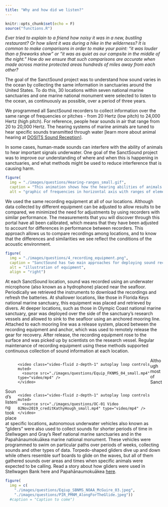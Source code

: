 ```yaml
---
title: "Why and how did we listen?"
---
```


```r
knitr::opts_chunk$set(echo = F)
source("functions.R")
```

*Ever tried to explain to a friend how noisy it was in a new, bustling restaurant? Or how silent it was during a hike in the wilderness? It is common to make comparisons in order to make your point: "it was louder than a fireworks show" or "it was as quiet as our campsite in the middle of the night." How do we ensure that such comparisons are accurate when made across marine protected areas hundreds of miles away from each other?*

The goal of the SanctSound project was to understand how sound varies in the ocean by collecting the same information in sanctuaries around the United States. To do this, 30 locations within seven national marine sanctuaries and one marine national monument were selected to listen to the ocean, as continuously as possible, over a period of three years.

We programmed all SanctSound recorders to collect information over the same range of frequencies or pitches - from 20 Hertz (low pitch) to 24,000 Hertz (high pitch). For reference, people hear sounds in air that range from 20 to 20,000 Hertz. The hearing systems of marine animals are tuned to hear specific sounds transmitted through water [learn more about animal hearing at [DOSITS Sound Reception](https://dosits.org/animals/sound-reception/)].

In some cases, human-made sounds can interfere with the ability of animals to hear important signals underwater. One goal of the SanctSound project was to improve our understanding of where and when this is happening in sanctuaries, and what methods might be used to reduce interference that is causing harm.


```r
figure(
  img = "./images/questions/Hearing-ranges_small.gif",
  caption = "This animation shows how the hearing abilities of animals that we focused on during the project (green bars) overlap with the types of physical sounds (purple) and human-made sounds (orange) that we recorded. There are more sound-producing human activities and more sanctuary animals that use or produce sound than are depicted here. The yellow bar indicates the hearing range of humans in air as well as the range of frequencies that were recorded by SanctSound hydrophones.",
  alt = "graphic of frequencies in horizontal axis with ranges of elements arranged above.")
```

We used the same recording equipment at all of our locations. Although data collected by different equipment can be adjusted to allow results to be compared, we minimized the need for adjustments by using recorders with similar performance. The measurements that you will discover through this portal have all been calibrated, which means that they have been adjusted to account for differences in performance between recorders. This approach allows us to compare recordings among locations, and to know that the differences and similarities we see reflect the conditions of the acoustic environment.

```r
figure(
  img = "./images/questions/4_recording_equipment.png",
  caption = "SanctSound has two main approaches for deploying sound recording equipment: a mooring with a release and float system, deployed and retrieved from a research vessel (left panel) and a mooring maintained by divers (center bottom panel). In a few special cases, the project also attached sound recording equipment to a diving autonomous underwater vehicle (center upper panel) and a surface autonomous vehicle powered by waves (right panel).",
  alt = "illustration of equipment",
  align = "right")
```

At each SanctSound location, sound was recorded using an underwater microphone (also known as a hydrophone) placed near the seafloor. Periodically we retrieved the instruments to download the recordings and refresh the batteries. At shallower locations, like those in Florida Keys national marine sanctuary, this equipment was placed and retrieved by divers. At deeper locations, such as those in Olympic Coast national marine sanctuary, gear was deployed over the side of the sanctuary's research vessels and allowed to sink to the seafloor using an anchored mooring line. Attached to each mooring line was a release system, placed between the recording equipment and anchor, which was used to remotely release the gear for recovery. After release, the recording equipment rose to the surface and was picked up by scientists on the research vessel. Regular maintenance of recording equipment using these methods supported continuous collection of sound information at each location.


<!--html_preserve-->
<figure class="figure col-md-12">
  <div class="col-md-6" style="float:left">
    <video class="video-fluid z-depth-1" autoplay loop controls muted>
      <source src="./images/questions/Equip_FKNMS_04_small.mp4" type="video/mp4" />
    </video>
  </div>
  <div class="col-md-6" style="float:right">
    <video class="video-fluid z-depth-1" autoplay loop controls muted>
      <source src="./images/questions/OC-01 Video 02Nov2019_creditKathyHough_small.mp4" type="video/mp4" />
    </video>
  </div>
  <!--figcaption class="figure-caption">
  Caption TBD.
  </figcaption-->
</figure>
<!--/html_preserve-->

Although most of SanctSound’s listening took place at specific locations, autonomous underwater vehicles also known as “gliders” were also used to collect sounds for shorter periods of time in Stellwagen and Gray’s Reef national marine sanctuaries and in the Papahānaumokuākea marine national monument.  These vehicles were programmed to swim on particular paths over periods of weeks, collecting sounds and other types of data. Torpedo-shaped gliders dive up and down while others resemble surf boards to glide on the waves, but all of them gathered sounds over areas and times when specific animals were expected to be calling. Read a story about how gliders were used in Stellwagen Bank here and Papahānaumokuākea [here](https://sanctuaries.noaa.gov/news/jul21/along-for-the-glide.html).

```r
figure(
  img = c(
    "./images/questions/Eqiup_SBNMS_NOAA_McGuire_03.jpeg",
    "./images/questions/PIR_PMNM_AlongForTheGlide.jpeg"))
  #caption = "Caption to come")
```


